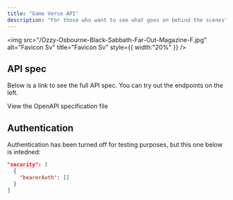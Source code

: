 ```yaml
---
title: "Game Verse API"
description: "For those who want to see what goes on behind the scenes"
---
```


<img
  src="/Ozzy-Osbourne-Black-Sabbath-Far-Out-Magazine-F.jpg"
  alt="Favicon Sv"
  title="Favicon Sv"
  style={{ width:"20%" }}
/>

## API spec

Below is a link to see the full API spec. You can try out the endpoints on the left.

<Card title="Game Verse API" icon="leaf" href="https://github.com/f1re-keeper/docs/blob/main/openapi.json">
  View the OpenAPI specification file
</Card>

## Authentication

Authentication has been turned off for testing purposes, but this one below is intedned:

```json
"security": [
  {
    "bearerAuth": []
  }
]
```